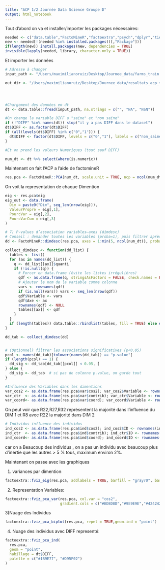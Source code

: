 ```yaml
---
title: "ACP 1/2 Journée Data Science Groupe D"
output: html_notebook
---
```


Tout d'abord on va et installer/importer les packages nécessaires:

```r
needed <- c("data.table","FactoMineR","factoextra","psych","dplyr","tidyverse")
new <- needed[!(needed %in% installed.packages()[,"Package"])]
if(length(new)) install.packages(new, dependencies = TRUE)
invisible(lapply(needed, library, character.only = TRUE))
```


Et importer les données
```r
# Adresse à changer
input_path <- "/Users/maximilianoruiz/Desktop/Journee_data/farms_train.csv" 

out_dir <- "/Users/maximilianoruiz/Desktop/Journee_data/resultats_acp_test"




#Chargement des données en dt
dt <- data.table::fread(input_path, na.strings = c("", "NA", "NaN"))

#On change la variable DIFF a "saine" et "non saine"
if (!"DIFF" %in% names(dt)) stop("il y a pas DIFF dans le dataset")
dt$DIFF <- as.factor(dt$DIFF)
if (all(levels(dt$DIFF) %in% c("0","1"))) {
  dt$DIFF <- factor(dt$DIFF, levels = c("0","1"), labels = c("non_saine","saine"))
}

#Et on prend les valeurs Numeriques (tout sauf DIFF)

num_dt <- dt %>% select(where(is.numeric))
```

Maintenant on fait l'ACP a l'aide de factomineR
```r
res.pca <- FactoMineR::PCA(num_dt, scale.unit = TRUE, ncp = ncol(num_dt), graph = FALSE)
```

On voit la representation de chaque Dimention
```r
eig <- res.pca$eig
eig_out <- data.frame(
  Dim = paste0("Dim", seq_len(nrow(eig))),
  ValeurPropre = eig[,1],
  PourcVar = eig[,2],
  PourcVarCum = eig[,3]
)
```


```r
# 7) P-values d’association variables–axes (dimdesc)
# Conseil : demander toutes les variables (proba=1), puis filtrer après.
dd <- FactoMineR::dimdesc(res.pca, axes = 1:min(5, ncol(num_dt)), proba = 1)

collect_dimdesc <- function(dd_list) {
  tables <- list()
  for (ax in names(dd_list)) {
    q <- dd_list[[ax]]$quanti
    if (!is.null(q)) {
      # Forcer en data.frame (évite les listes irrégulières)
      qdf <- as.data.frame(q, stringsAsFactors = FALSE, check.names = FALSE)
      # Ajouter le nom de la variable comme colonne
      vars <- rownames(qdf)
      if (is.null(vars)) vars <- seq_len(nrow(qdf))
      qdf$Variable <- vars
      qdf$Axe <- ax
      rownames(qdf) <- NULL
      tables[[ax]] <- qdf
    }
  }
  if (length(tables)) data.table::rbindlist(tables, fill = TRUE) else data.frame()
}

dd_tab <- collect_dimdesc(dd)


# (Optionnel) filtrer les associations significatives (p<0.05)
pcol <- names(dd_tab)[tolower(names(dd_tab)) == "p.value"]
if (length(pcol) == 1) {
  dd_sig <- dd_tab[dd_tab[[pcol]] < 0.05, ]
} else {
  dd_sig <- dd_tab  # si pas de colonne p.value, on garde tout
}

```


```r
#Influence des Variables dans les dimentions
var_cos2 <- as.data.frame(res.pca$var$cos2); var_cos2$Variable <- rownames(var_cos2)
var_ctr  <- as.data.frame(res.pca$var$contrib); var_ctr$Variable <- rownames(var_ctr)
var_coord<- as.data.frame(res.pca$var$coord); var_coord$Variable <- rownames(var_coord)
```

On peut voir que R22,R27,R32 représentent la majorité dans l'influence du DIM 1
et R8 avec R22 la majorité dans DIM 2

```r
# Individus influence des individus
ind_cos2 <- as.data.frame(res.pca$ind$cos2); ind_cos2$ID <- rownames(ind_cos2)
ind_ctr  <- as.data.frame(res.pca$ind$contrib); ind_ctr$ID <- rownames(ind_ctr)
ind_coord<- as.data.frame(res.pca$ind$coord); ind_coord$ID <- rownames(ind_coord)
```
car on a Beaucoup des individus , on a pas un individu avec beaucoup plus d'inertie que les autres > 5 % tous, maximum environ 2%.


Maintenant on passe avec les graphiques

1) variances par dimention
```r
factoextra::fviz_eig(res.pca, addlabels = TRUE, barfill = "gray70", barcolor = "gray30")
```
2) Representation Variables:
```r
factoextra::fviz_pca_var(res.pca, col.var = "cos2",
                         gradient.cols = c("#BDBDBD","#9E9E9E","#424242"))

```

3)Nuage des Individus
```r
factoextra::fviz_pca_biplot(res.pca, repel = TRUE,geom.ind = "point")
```


4) Nuage des individus avec DIFF representé:
```r
factoextra::fviz_pca_ind(
  res.pca,
  geom = "point",
  habillage = dt$DIFF,   
  palette = c("#1B9E77", "#D95F02")
) 
```
